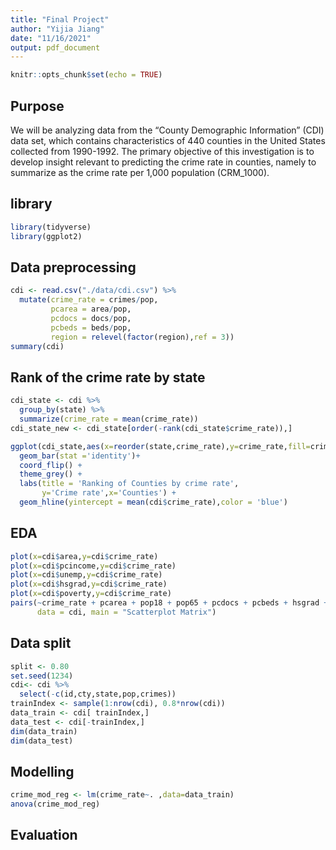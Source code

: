 ```yaml
---
title: "Final Project"
author: "Yijia Jiang"
date: "11/16/2021"
output: pdf_document
---
```


```r
knitr::opts_chunk$set(echo = TRUE)
```

## Purpose
We will be analyzing data from the "County Demographic Information" (CDI) data set, which contains characteristics of 440 counties in the United States collected from 1990-1992. The primary objective of this investigation is to develop insight relevant to predicting the crime rate in counties, namely to summarize as the crime rate per 1,000 population (CRM_1000). 


## library
```r
library(tidyverse)
library(ggplot2)
```

## Data preprocessing
```r
cdi <- read.csv("./data/cdi.csv") %>%
  mutate(crime_rate = crimes/pop, 
         pcarea = area/pop,
         pcdocs = docs/pop,
         pcbeds = beds/pop,
         region = relevel(factor(region),ref = 3))
summary(cdi)
```



## Rank of the crime rate by state
```r
cdi_state <- cdi %>%
  group_by(state) %>%
  summarize(crime_rate = mean(crime_rate))
cdi_state_new <- cdi_state[order(-rank(cdi_state$crime_rate)),]

ggplot(cdi_state,aes(x=reorder(state,crime_rate),y=crime_rate,fill=crime_rate)) + 
  geom_bar(stat ='identity')+
  coord_flip() + 
  theme_grey() + 
  labs(title = 'Ranking of Counties by crime rate',
       y='Crime rate',x='Counties') +
  geom_hline(yintercept = mean(cdi$crime_rate),color = 'blue')
```

## EDA
```r
plot(x=cdi$area,y=cdi$crime_rate)
plot(x=cdi$pcincome,y=cdi$crime_rate)
plot(x=cdi$unemp,y=cdi$crime_rate)
plot(x=cdi$hsgrad,y=cdi$crime_rate)
plot(x=cdi$poverty,y=cdi$crime_rate)
pairs(~crime_rate + pcarea + pop18 + pop65 + pcdocs + pcbeds + hsgrad + bagrad + poverty + unemp + pcincome + factor(region),
      data = cdi, main = "Scatterplot Matrix")
```

## Data split
```r
split <- 0.80
set.seed(1234)
cdi<- cdi %>%
  select(-c(id,cty,state,pop,crimes))
trainIndex <- sample(1:nrow(cdi), 0.8*nrow(cdi))
data_train <- cdi[ trainIndex,]
data_test <- cdi[-trainIndex,]
dim(data_train)
dim(data_test)
```



## Modelling
```r
crime_mod_reg <- lm(crime_rate~. ,data=data_train)
anova(crime_mod_reg)
```

## Evaluation
```r


```



